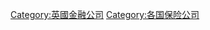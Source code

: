 {{DEFAULTSORT:Insurance Companies Of The United Kingdom}}
[[Category:英國金融公司|Category:英國金融公司]]
[[Category:各国保险公司|Category:各国保险公司]]